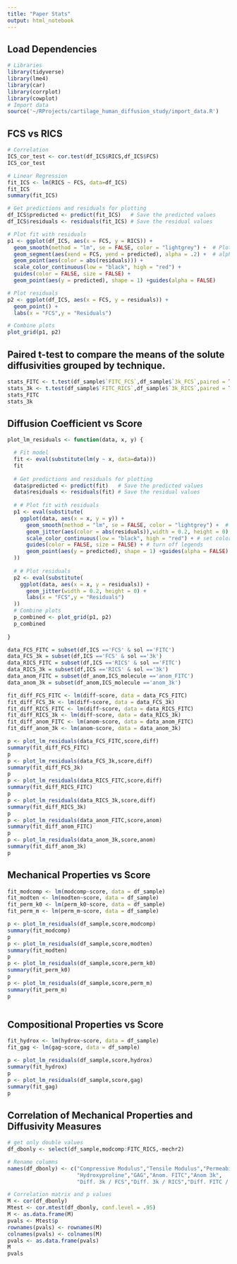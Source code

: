 ```yaml
---
title: "Paper Stats"
output: html_notebook
---
```


## Load Dependencies
```r
# Libraries
library(tidyverse)
library(lme4)
library(car)
library(corrplot)
library(cowplot)
# Import data
source('~/RProjects/cartilage_human_diffusion_study/import_data.R')

```
## FCS vs RICS
```r
# Correlation
ICS_cor_test <- cor.test(df_ICS$RICS,df_ICS$FCS)
ICS_cor_test

# Linear Regression
fit_ICS <- lm(RICS ~ FCS, data=df_ICS)
fit_ICS
summary(fit_ICS)

# Get predictions and residuals for plotting
df_ICS$predicted <- predict(fit_ICS)   # Save the predicted values
df_ICS$residuals <- residuals(fit_ICS) # Save the residual values

# Plot fit with residuals
p1 <- ggplot(df_ICS, aes(x = FCS, y = RICS)) +
  geom_smooth(method = "lm", se = FALSE, color = "lightgrey") +  # Plot regression slope
  geom_segment(aes(xend = FCS, yend = predicted), alpha = .2) +  # alpha to fade lines
  geom_point(aes(color = abs(residuals))) +
  scale_color_continuous(low = "black", high = "red") +
  guides(color = FALSE, size = FALSE) +
  geom_point(aes(y = predicted), shape = 1) +guides(alpha = FALSE)

# Plot residuals
p2 <- ggplot(df_ICS, aes(x = FCS, y = residuals)) +
  geom_point() +
  labs(x = "FCS",y = "Residuals")

# Combine plots
plot_grid(p1, p2)
```
## Paired t-test to compare the means of the solute diffusivities grouped by technique.
```r
stats_FITC <- t.test(df_sample$`FITC_FCS`,df_sample$`3k_FCS`,paired = TRUE)
stats_3k <- t.test(df_sample$`FITC_RICS`,df_sample$`3k_RICS`,paired = TRUE)
stats_FITC
stats_3k
```


## Diffusion Coefficient vs Score
```r
plot_lm_residuals <- function(data, x, y) {

  # Fit model
  fit <- eval(substitute(lm(y ~ x, data=data)))
  fit
  
  # Get predictions and residuals for plotting
  data$predicted <- predict(fit)   # Save the predicted values
  data$residuals <- residuals(fit) # Save the residual values
  
  # # Plot fit with residuals
  p1 <- eval(substitute(
    ggplot(data, aes(x = x, y = y)) +
      geom_smooth(method = "lm", se = FALSE, color = "lightgrey") +  # Plot regression slope
      geom_jitter(aes(color = abs(residuals)),width = 0.2, height = 0) + # scale residuals by color
      scale_color_continuous(low = "black", high = "red") + # set color scale to black/red
      guides(color = FALSE, size = FALSE) + # turn off legends
      geom_point(aes(y = predicted), shape = 1) +guides(alpha = FALSE) # fade predicted point on fit lines
  ))
  
  # # Plot residuals
  p2 <- eval(substitute(
    ggplot(data, aes(x = x, y = residuals)) +
      geom_jitter(width = 0.2, height = 0) +
      labs(x = "FCS",y = "Residuals")
  )) 
  # Combine plots
  p_combined <- plot_grid(p1, p2)
  p_combined
  
}

```

```r

data_FCS_FITC = subset(df,ICS =='FCS' & sol =='FITC')
data_FCS_3k = subset(df,ICS =='FCS' & sol =='3k')
data_RICS_FITC = subset(df,ICS =='RICS' & sol =='FITC')
data_RICS_3k = subset(df,ICS =='RICS' & sol =='3k')
data_anom_FITC = subset(df_anom,ICS_molecule =='anom_FITC')
data_anom_3k = subset(df_anom,ICS_molecule =='anom_3k')

fit_diff_FCS_FITC <- lm(diff~score, data = data_FCS_FITC)
fit_diff_FCS_3k <- lm(diff~score, data = data_FCS_3k)
fit_diff_RICS_FITC <- lm(diff~score, data = data_RICS_FITC)
fit_diff_RICS_3k <- lm(diff~score, data = data_RICS_3k)
fit_diff_anom_FITC <- lm(anom~score, data = data_anom_FITC)
fit_diff_anom_3k <- lm(anom~score, data = data_anom_3k)

p <- plot_lm_residuals(data_FCS_FITC,score,diff)
summary(fit_diff_FCS_FITC)
p
p <- plot_lm_residuals(data_FCS_3k,score,diff)
summary(fit_diff_FCS_3k)
p
p <- plot_lm_residuals(data_RICS_FITC,score,diff)
summary(fit_diff_RICS_FITC)
p
p <- plot_lm_residuals(data_RICS_3k,score,diff)
summary(fit_diff_RICS_3k)
p
p <- plot_lm_residuals(data_anom_FITC,score,anom)
summary(fit_diff_anom_FITC)
p
p <- plot_lm_residuals(data_anom_3k,score,anom)
summary(fit_diff_anom_3k)
p

```

## Mechanical Properties vs Score

```r
fit_modcomp <- lm(modcomp~score, data = df_sample)
fit_modten <- lm(modten~score, data = df_sample)
fit_perm_k0 <- lm(perm_k0~score, data = df_sample)
fit_perm_m <- lm(perm_m~score, data = df_sample)

p <- plot_lm_residuals(df_sample,score,modcomp)
summary(fit_modcomp)
p
p <- plot_lm_residuals(df_sample,score,modten)
summary(fit_modten)
p
p <- plot_lm_residuals(df_sample,score,perm_k0)
summary(fit_perm_k0)
p
p <- plot_lm_residuals(df_sample,score,perm_m)
summary(fit_perm_m)
p



```

## Compositional Properties vs Score
```r
fit_hydrox <- lm(hydrox~score, data = df_sample)
fit_gag <- lm(gag~score, data = df_sample)

p <- plot_lm_residuals(df_sample,score,hydrox)
summary(fit_hydrox)
p
p <- plot_lm_residuals(df_sample,score,gag)
summary(fit_gag)
p

```





## Correlation of Mechanical Properties and Diffusivity Measures
```r
# get only double values
df_dbonly <- select(df_sample,modcomp:FITC_RICS,-mechr2)

# Rename columns
names(df_dbonly) <- c("Compressive Modulus","Tensile Modulus","Permeability M","Permeability k0",
                      "Hydroxyproline","GAG","Anom. FITC","Anom 3k",
                      "Diff. 3k / FCS","Diff. 3k / RICS","Diff. FITC / FCS","Diff. FITC / RICS")

# Correlation matrix and p values
M <- cor(df_dbonly)
Mtest <- cor.mtest(df_dbonly, conf.level = .95)
M <- as.data.frame(M)
pvals <- Mtest$p
rownames(pvals) <- rownames(M)
colnames(pvals) <- colnames(M)
pvals <- as.data.frame(pvals)
M
pvals
```

